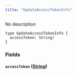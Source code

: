 ```yaml
---
title: "UpdateAccessTokenInfo"
---
```


No description

```
type UpdateAccessTokenInfo {
  accessToken: String!
}

```

### Fields[](#fields "Direct link to heading")

#### `accessToken` ([String](/developer/graphql-api/references/scalars/string))[](#accesstoken-string "Direct link to heading")